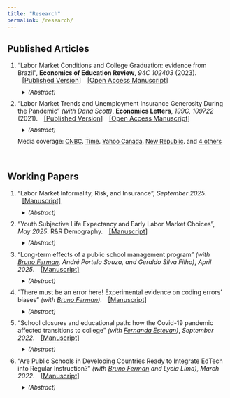 ```yaml
---
title: "Research"
permalink: /research/
---
```


<style>
  details{
    padding: 7pt;
  }
details[open]{
    background: #eeeeee;
}
</style>

## Published Articles

<ol>
<li>"Labor Market Conditions and College Graduation: evidence from Brazil", <b>Economics of Education Review</b>, <i> 94C 102403</i> (2023).<span style="font-size:11pt;color:blue"> <span style="margin-left:10px"> <a href="https://doi.org/10.1016/j.econedurev.2023.102403" target="_blank">[Published Version]</a> </span>  <span style="margin-left:10px"> <a href="https://lucasfinamor.github.io/files/Finamor_2023_EER_manuscript.pdf" target="_blank">[Open Access Manuscript]</a> </span> </span>
<details> <summary style="font-size:10pt"><i>(Abstract)  </i></summary> 
<p style="font-size:10pt" align="justify"> 
College students graduating in a recession have been shown to face large and persistent negative effects on their earnings, health, and other outcomes. This paper investigates whether students delay graduation to avoid these effects. Using data on the universe of students in higher education in Brazil and leveraging variation in labor market conditions across time, space, and chosen majors, the paper finds that students in public institutions delay graduation to avoid entering depressed labor markets. A typical recession causes the on-time graduation rate to fall by 6.5% in public universities and there is no effect on private institutions. The induced delaying increases average graduation by 0.11 semesters, consistent with 1 out of 18 students delaying graduation by one year in public universities. The delaying effect is larger for students with higher scores, in higher-earnings majors, and from more advantaged backgrounds. This has important implications for the distributional impact of recessions. 
</p></details>
</li>

<li>
"Labor Market Trends and Unemployment Insurance Generosity During the Pandemic" <i>(with Dana Scott)</i>, <b>Economics Letters</b>, <i>199C, 109722</i> (2021). <span style="font-size:11pt;color:blue"> <span style="margin-left:10px"> <a href="https://doi.org/10.1016/j.econlet.2020.109722" target="_blank">[Published Version]</a> </span> <span style="margin-left:10px"> <a href="https://lucasfinamor.github.io/files/Finamor_Scott_2021_Manuscript.pdf" target="_blank">[Open Access Manuscript]</a> </span> </span>
<details> <summary style="font-size:10pt"><i>(Abstract)</i></summary> 
<p style="font-size:10pt" align="justify"> 
We test whether changes in unemployment insurance (UI) benefit generosity under the CARES Act in the US are associated with differential employment outcomes under the distinct conditions of the pandemic. While we observe a negative association between UI generosity and employment, we show that the relative employment gap arises before the Act was instituted, decreases in magnitude when the augmented benefits were in place, and does not change when the benefits expansion expires.
</p></details>
<span style="font-size:10pt"> Media coverage: <a href="https://www.cnbc.com/2021/01/12/600-unemployment-boost-backed-by-ron-wyden-not-a-work-disincentive.html" target="_blank">CNBC</a>, <a href="https://time.com/6078388/myth-generous-unemployment-benefits/?utm_source=feedburner&utm_medium=feed&utm_campaign=Feed%3A+time%2Fideas+%28TIME+Ideas%29" target="_blank">Time</a>, <a href="https://ca.news.yahoo.com/u-spends-less-nearly-every-164720852.html" target="_blank">Yahoo Canada</a>, <a href="https://newrepublic.com/article/160837/case-2000-checks" target="_blank">New Republic</a>, and <a href="https://plu.mx/plum/a/news?doi=10.1016/j.econlet.2020.109722&theme=plum-sciencedirect-theme&hideUsage=true" target="_blank">4 others</a>
</span>
</li>
</ol>

</br>

## Working Papers

<ol>
<li>"Labor Market Informality, Risk, and Insurance", <i>September 2025</i>. <span style="font-size:11pt;color:blue">  <span style="margin-left:10px"> <a href="https://lucasfinamor.github.io/files/Finamor_Lucas_JMP.pdf" target="_blank">[Manuscript]</a> </span>   </span>
<details> <summary style="font-size:10pt"><i>(Abstract) </i></summary> 
<p style="font-size:10pt" align="justify"> 
  Distinct working arrangements offer different prospects for workers. Formal employment provides insurance requiring contributions and taxes. Informal and self-employment lack insurance but offer faster exits from unemployment. Workers face complex tradeoffs involving present and future risks, insurance, liquidity, and earnings.
    To understand how employment decisions depend on risk, savings,  and insurance, I develop a life-cycle model of employment and savings in a frictional search environment. I estimate the model exploiting linked longitudinal survey and administrative Chilean data and policy reforms. 
    Workers attribute substantial value to the insurance and stability provided by formal jobs: informal employees would give up one-third of their net earnings to formalize their jobs. At the same time, informal opportunities insure workers against unemployment risk. 
    Counterfactual policy analyses reveal that ignoring risk aversion and the full insurance bundle embedded in formal employment leads to biased responses to social security reforms.
    The findings highlight that both formality and informality provide distinct forms of insurance, and that effective policy design requires accounting for the dynamic tradeoffs workers face over the life cycle.
</p></details>
</li>

<li> "Youth Subjective Life Expectancy and Early Labor Market Choices", <i>May 2025</i>. R&R Demography. <span style="font-size:11pt;color:blue">  <span style="margin-left:10px"> <a href="https://lucasfinamor.github.io/files/finamor_youthSLE.pdf" target="_blank">[Manuscript]</a> </span>  </span>
<details> <summary style="font-size:10pt"><i>(Abstract)</i></summary> 
<p style="font-size:10pt" align="justify"> The literature has documented how subjective life expectancy (SLE) is strongly associated with savings and retirement outcomes for those nearing retirement. This paper assesses whether SLE matters when young individuals make consequential career decisions at the labor market entrance. Exploring survey and administrative data from Chile, I show how individuals aged 18--26 with one standard deviation higher SLE have about 5% higher pension wealth 15 years later. In a pension system based on individual capitalization accounts, contributions made early in the career compound for longer and are therefore valuable. I employ different empirical strategies, including exploiting cross-sectional variation in SLE, longitudinal individual fixed-effects approach, and instrumental variables, exploring health and death of family members. All yield similar results. 
</p>
</details>
</li>

<li> "Long-term effects of a public school management program" <i>(with <a href="https://sites.google.com/site/brunoferman" target="_blank">Bruno Ferman</a>, André Portela Souza, and Geraldo Silva Filho)</i>, <i>April 2025</i>. <span style="font-size:11pt;color:blue">  <span style="margin-left:10px"> <a href="https://lucasfinamor.github.io/files/PJF_paper.pdf" target="_blank">[Manuscript]</a> </span>  </span>
<details> <summary style="font-size:10pt"><i>(Abstract)</i></summary> 
<p style="font-size:10pt" align="justify"> While a substantial body of research documents a positive correlation between school management practices and student outcomes, experimental evidence on their causal effects --- particularly over the long term --- remains limited. We exploit the randomized implementation of "Jovem de Futuro,'' a management program implemented in Brazilian public high schools. Drawing on rich administrative data, we follow students' educational and labor market trajectories over fifteen years. We find short-term improvements in test scores and high school completion. In the long run, however, the program yields null to modest effects on college enrollment and graduation, labor market participation, and earnings. 
</p>

</details>
</li>

<li>"There must be an error here! Experimental evidence on coding errors' biases" <i>(with <a href="https://sites.google.com/site/brunoferman" target="_blank">Bruno Ferman</a>)</i>. <span style="font-size:11pt;color:blue">  <span style="margin-left:10px"> <a href="https://lucasfinamor.github.io/files/CodingBias.pdf" target="_blank">[Manuscript]</a> </span>  </span>
<details> <summary style="font-size:10pt"><i>(Abstract)</i></summary> 
<p style="font-size:10pt" align="justify"> 
Quantitative research relies heavily on coding, and coding errors are relatively common even in published research.  In this paper, we examine whether individuals are more or less likely to check their code depending on the results they obtain. We test this hypothesis in a randomized experiment embedded in the recruitment process for research positions at a large international economic organization. In a coding task designed to assess candidates' programming abilities, we randomize whether participants obtain an expected or unexpected result if they commit a simple coding error. We find that individuals are 20% more likely to detect coding errors when they lead to unexpected results. This asymmetry in error detection depending on the results they generate suggests that coding errors may lead to biased findings in scientific research. </p>
</p> 
</details>
</li>

<li>
"School closures and educational path: how the Covid-19 pandemic affected transitions to college" <i>(with <a href="https://sites.google.com/site/festevang/" target="_blank"> Fernanda Estevan</a>)</i>, <i>September 2022</i>. <span style="font-size:11pt;color:blue">  <span style="margin-left:10px"> <a href="https://arxiv.org/pdf/2210.00138.pdf" target="_blank">[Manuscript]</a> </span></span>
<details> <summary style="font-size:10pt"><i>(Abstract)  </i></summary> 
<p style="font-size:10pt" align="justify"> We investigate the impact of the Covid-19 pandemic on the transition between high school and college in Brazil. Using microdata from the universe of students that applied to a selective university, we document how the Covid-19 shock increased enrollment for students in the top 10% high-quality public and private high schools. This increase comes at the expense of graduates from relatively lower-quality schools. Furthermore, this effect is entirely driven by applicants who were at high school during the Covid pandemic. The effect is large and completely offsets the gains in student background diversity achieved by a bold quota policy implemented years before Covid. These results suggest that not only students from underprivileged backgrounds endured larger negative effects on learning during the pandemic, but they also experienced a stall in their educational paths.
</p></details>
</li>

<li>"Are Public Schools in Developing Countries Ready to Integrate EdTech into Regular Instruction?" <i>(with <a href="https://sites.google.com/site/brunoferman" target="_blank">Bruno Ferman</a> and Lycia Lima)</i>, <i>March 2022</i>. <span style="font-size:11pt;color:blue"> <span style="margin-left:10px"> <a href="https://mpra.ub.uni-muenchen.de/109063/1/MPRA_paper_109063.pdf" target="_blank">[Manuscript]</a> </span> </span>
<details> <summary style="font-size:10pt"><i>(Abstract)  </i></summary> 
<p style="font-size:10pt" align="justify"> We study the impacts of a program that introduced a computer-assisted learning platform into regular math classes using a randomized control trial in Brazilian primary public schools. Once a week, teachers would take their students to the school's computer lab and teach using a dynamically adaptive platform, instead of their standard math classes. We find no average treatment effect on students' math proficiency. However, we find positive effects of the program on measures of attitudes towards math. Moreover, we find suggestive evidence that the program may have positive effects on proficiency when infrastructure is better, so that it can be implemented using one computer per student. These results highlight the implementation challenges associated with education technology interventions in developing countries.
</p></details>
</li>


</ol>

</br>


